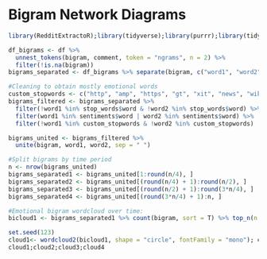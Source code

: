 # **Bigram Network Diagrams**
```r
library(RedditExtractoR);library(tidyverse);library(purrr);library(tidytext); library(wordcloud2); library(textdata); library(syuzhet); library(gridExtra); library(gridGraphics); library(ggplotify); library(plotly)
```


```r
df_bigrams <- df %>%
  unnest_tokens(bigram, comment, token = "ngrams", n = 2) %>%
  filter(!is.na(bigram))
bigrams_separated <- df_bigrams %>% separate(bigram, c("word1", "word2"), sep = " ")
```

```r
#Cleaning to obtain mostly emotional words
custom_stopwords <- c("http", "amp", "https", "gt", "xit", "news", "wiki", "makes", "mail")
bigrams_filtered <- bigrams_separated %>%
  filter(!word1 %in% stop_words$word & !word2 %in% stop_words$word) %>% #uses a stopword dataframe from the tidytext package
  filter(word1 %in% sentiments$word | word2 %in% sentiments$word) %>% 
  filter(!word1 %in% custom_stopwords & !word2 %in% custom_stopwords)

bigrams_united <- bigrams_filtered %>%
  unite(bigram, word1, word2, sep = " ")
```

```r
#Split bigrams by time period
n <- nrow(bigrams_united)
bigrams_separated1 <- bigrams_united[1:round(n/4), ]
bigrams_separated2 <- bigrams_united[(round(n/4) + 1):round(n/2), ]
bigrams_separated3 <- bigrams_united[(round(n/2) + 1):round(3*n/4), ]
bigrams_separated4 <- bigrams_united[(round(3*n/4) + 1):n, ]
```

```r
#Emotional bigram wordcloud over time: 
bicloud1 <- bigrams_separated1 %>% count(bigram, sort = T) %>% top_n(n = 50, wt = n); bicloud2<- bigrams_separated2 %>% count(bigram, sort = T) %>% top_n(n = 50, wt = n); bicloud3 <- bigrams_separated3 %>% count(bigram, sort = T) %>% top_n(n = 50, wt = n); bicloud4 <- bigrams_separated4 %>% count(bigram, sort = T) %>% top_n(n = 50, wt = n) #Converting the 4 split bigrams into a wordcloudable format. 

set.seed(123)
cloud1<- wordcloud2(bicloud1, shape = "circle", fontFamily = "mono"); cloud2<- wordcloud2(bicloud2, shape = "circle", fontFamily = "mono"); cloud3<- wordcloud2(bicloud3, shape = "circle", fontFamily = "mono"); cloud4 <- wordcloud2(bicloud4, shape = "circle", fontFamily = "mono") #Convert into 4 word clouds over time. 
cloud1;cloud2;cloud3;cloud4
```
